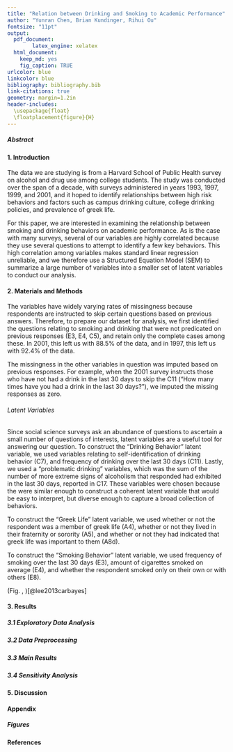 ```yaml
---
title: "Relation between Drinking and Smoking to Academic Performance"
author: "Yunran Chen, Brian Kundinger, Rihui Ou"
fontsize: "11pt"
output:
  pdf_document: 
        latex_engine: xelatex
  html_document:
    keep_md: yes
    fig_caption: TRUE
urlcolor: blue
linkcolor: blue
bibliography: bibliography.bib
link-citations: true
geometry: margin=1.2in 
header-includes: 
  \usepackage{float} 
  \floatplacement{figure}{H}
---
```

\fontsize{10}{11}
\selectfont

##### Abstract

#### 1. Introduction
The data we are studying is from a Harvard School of Public Health survey on alcohol and drug use among college students. The study was conducted over the span of a decade, with surveys administered in years 1993, 1997, 1999, and 2001, and it hoped to identify relationships between high risk behaviors and factors such as campus drinking culture, college drinking policies, and prevalence of greek life. 

For this paper, we are interested in examining the relationship between smoking and drinking behaviors on academic performance. As is the case with many surveys, several of our variables are highly correlated because they use several questions to attempt to identify a few key behaviors. This high correlation among variables makes standard linear regression unreliable, and we therefore use a Structured Equation Model (SEM) to summarize a large number of variables into a smaller set of latent variables to conduct our analysis. 


#### 2. Materials and Methods
The variables have widely varying rates of missingness because respondents are instructed to skip certain questions based on previous answers. Therefore, to prepare our dataset for analysis, we first identified the questions relating to smoking and drinking that were not predicated on previous responses (E3, E4, C5), and retain only the complete cases among these. In 2001, this left us with 88.5% of the data, and in 1997, this left us with 92.4% of the data. 

The missingness in the other variables in question was imputed based on previous responses. For example, when the 2001 survey instructs those who have not had a drink in the last 30 days to skip the C11 ("How many times have you had a drink in the last 30 days?"), we imputed the missing responses as zero. 


###### Latent Variables
Since social science surveys ask an abundance of questions to ascertain a small number of questions of interests, latent variables are a useful tool for answering our question. To construct the "Drinking Behavior" latent variable, we used variables relating to self-identification of drinking behavior (C7), and frequency of drinking over the last 30 days (C11). Lastly, we used a "problematic drinking" variables, which was the sum of the number of more extreme signs of alcoholism that responded had exhibited in the last 30 days, reported in C17. These variables were chosen because the were similar enough to construct a coherent latent variable that would be easy to interpret, but diverse enough to capture a broad collection of behaviors. 

To construct the "Greek Life" latent variable, we used whether or not the respondent was a member of greek life (A4), whether or not they lived in their fraternity or sorority (A5), and whether or not they had indicated that greek life was important to them (A8d). 

To construct the "Smoking Behavior" latent variable, we used frequency of smoking over the last 30 days (E3), amount of cigarettes smoked on average (E4), and whether the respondent smoked only on their own or with others (E8).

 (Fig. \ref{fig:mapprice}, \ref{fig:mappop})[@lee2013carbayes] 

#### 3. Results
##### 3.1 Exploratory Data Analysis


##### 3.2 Data Preprocessing

\footnote{<https://data.cityofnewyork.us/City-Government/Neighborhood-Tabulation-Areas-NTA-/cpf4-rkhq>} 

##### 3.3 Main Results



##### 3.4 Sensitivity Analysis


#### 5. Discussion



\newpage

#### Appendix



##### Figures

#### References


